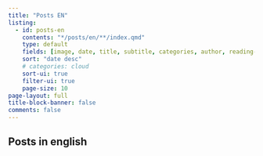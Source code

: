 ```yaml
---
title: "Posts EN"
listing:
  - id: posts-en
    contents: "*/posts/en/**/index.qmd"
    type: default
    fields: [image, date, title, subtitle, categories, author, reading-time]  
    sort: "date desc"
    # categories: cloud
    sort-ui: true
    filter-ui: true
    page-size: 10
page-layout: full
title-block-banner: false
comments: false
---
```


## Posts in english

::: {#posts-en}
:::